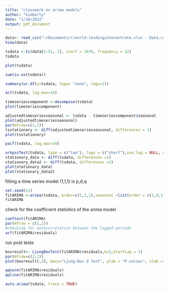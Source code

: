 ```yaml
---
title: "classwork on arima models"
author: "kimberly"
date: "1/18/2022"
output: pdf_document
---
```


```r
data<- read_csv("~/Documents/r/world-lendinginterestrate.xlsx - Data.csv")
View(data)
```
```r
tsdata <-ts(data[2:51, 2], start = 1976, frequency = 12)
tsdata
```
```r
plot(tsdata)
```
```r
sum(is.na(tsdata))
```
```r
summary(ur.df(y=tsdata, type= "none", lags=1))
```
```r
acf(tsdata, lag.max=34)
```
```r
timeseriescomponent <-decompose(tsdata)
plot(timeseriescomponent)
```
```r
adjustedtimeseriesseasonal <- tsdata - timeseriescomponent$seasonal
plot(adjustedtimeseriesseasonal)
par(mfrow=c(2,1))
tsstationary <- diff(adjustedtimeseriesseasonal, differences = 1)
plot(tsstationary)
```

```r
pacf(tsdata, lag.max=34)
```
```r
urkpssTest(tsdata, type = c("tau"), lags = c("short"),use.lag = NULL, doplot = TRUE)
stationary_data <- diff(tsdata, differences =1)
stationary_data2 <- diff(tsdata, differences =2)
plot(stationary_data)
plot(stationary_data2)
```

fiiting a time series model (1,1,1) is p,d,q
```r
set.seed(51)
fitARIMA <-arima(tsdata, order=c(1,1,1),seasonal =list(order = c(1,0,1), period = 12), method = "ML")
fitARIMA                  
```
check for the coefficient statistics of the arima model
```r
coeftest(fitARIMA)
par(mfrow = c(1,1))
#checking for autocorrelation between the lagged periods
acf(fitARIMA$residuals)
```
run post tests
```r
boxresult<- LjungBoxTest(fitARIMA$residuals,k=2,StartLag = 1)
par(mfrow=c(2,1))
plot(boxresult[,3], main="Ljung-Box Q Test", ylab = "P-values", xlab ="Lag")
```

```r
qqnorm(fitARIMA$residuals)
qqline(fitARIMA$residuals)
```
```r
auto.arima(tsdata, trace = TRUE)
```